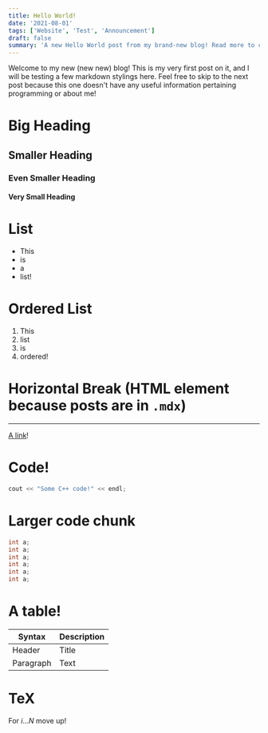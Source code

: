 ```yaml
---
title: Hello World!
date: '2021-08-01'
tags: ['Website', 'Test', 'Announcement']
draft: false
summary: 'A new Hello World post from my brand-new blog! Read more to check out what changed!'
---
```


Welcome to my new (new new) blog! This is my very first post on it, and I will be testing a few markdown stylings here. Feel free to skip to the next post because this one doesn't have any useful information pertaining programming or about me!

# Big Heading

## Smaller Heading

### Even Smaller Heading

#### Very Small Heading

# List
- This
- is
- a
- list!

# Ordered List
1. This
2. list
3. is
4. ordered!

# Horizontal Break (HTML element because posts are in `.mdx`)

<hr/>

[A link](https://google.com)!

# Code!

```cpp
cout << "Some C++ code!" << endl;
```

# Larger code chunk

```java
int a;
int a;
int a;
int a;
int a;
int a;
```

# A table!

| Syntax      | Description |
| ----------- | ----------- |
| Header      | Title       |
| Paragraph   | Text        |

# TeX

For $i \dots N$ move up!